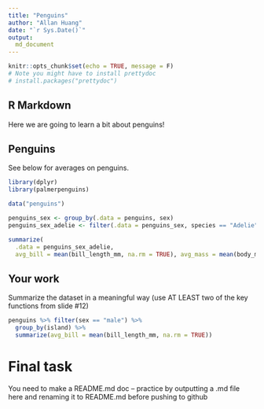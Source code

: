 ```yaml
---
title: "Penguins"
author: "Allan Huang"
date: "`r Sys.Date()`"
output: 
  md_document
---
```


```r
knitr::opts_chunk$set(echo = TRUE, message = F)
# Note you might have to install prettydoc
# install.packages("prettydoc")
```

## R Markdown
Here we are going to learn a bit about penguins!

## Penguins
See below for averages on penguins. 

```r
library(dplyr)
library(palmerpenguins)

data("penguins")

penguins_sex <- group_by(.data = penguins, sex)
penguins_sex_adelie <- filter(.data = penguins_sex, species == "Adelie")

summarize(
  .data = penguins_sex_adelie,
  avg_bill = mean(bill_length_mm, na.rm = TRUE), avg_mass = mean(body_mass_g, na.rm = TRUE))
```


## Your work
Summarize the dataset in a meaningful way (use AT LEAST two of the key functions from slide #12)

```r
penguins %>% filter(sex == "male") %>% 
  group_by(island) %>%
  summarize(avg_bill = mean(bill_length_mm, na.rm = TRUE))
```

# Final task

You need to make a README.md doc -- practice by outputting a .md file here and renaming it to README.md before pushing to github
